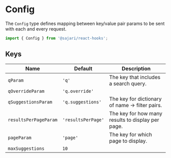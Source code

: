 
<SEO
  title="Config"
  scope="Classes"
  description="The Config type defines mapping between key/value pair param to be sent with each and every request."
/>

# Config

The `Config` type defines mapping between key/value pair params to be sent with each and every request.

```js
import { Config } from '@sajari/react-hooks';
```

## Keys

| Name                  | Default            | Description                                       |
| --------------------- | ------------------ | ------------------------------------------------- |
| `qParam`              | `'q'`              | The key that includes a search query.             |
| `qOverrideParam`      | `'q.override'`     |                                                   |
| `qSuggestionsParam`   | `'q.suggestions'`  | The key for dictionary of name -> filter pairs.   |
| `resultsPerPageParam` | `'resultsPerPage'` | The key for how many results to display per page. |
| `pageParam`           | `'page'`           | The key for which page to display.                |
| `maxSuggestions`      | `10`               |                                                   |
